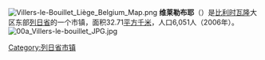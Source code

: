 {{Unreferenced|time=2018-08-10T12:24:01+00:00}}
[[File:Villers-le-Bouillet_Liège_Belgium_Map.png|right]]
'''维莱勒布耶'''（{{lang-fr|Villers-le-Bouillet}}）是[[比利时|比利时]][[瓦隆|瓦隆]]大区东部[[列日省|列日省]]的一个市镇，面积32.71[[平方千米|平方千米]]，人口6,051人（2006年）。
[[File:00a_Villers-le-bouillet_JPG.jpg|thumb]]
{{列日省市區}}

{{DEFAULTSORT:Villers-le-Bouillet}}
{{Belgium-geo-stub}}

[[Category:列日省市镇|Category:列日省市镇]]